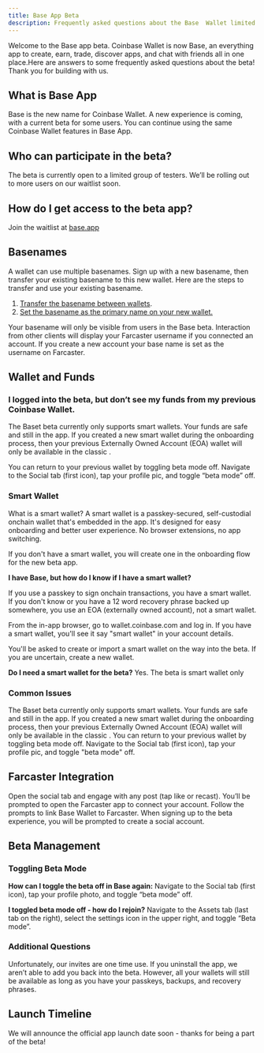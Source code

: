```yaml
---
title: Base App Beta
description: Frequently asked questions about the Base  Wallet limited beta
---
```



Welcome to the Base app beta. Coinbase Wallet is now Base, an everything app to create, earn, trade, discover apps, and chat with friends all in one place.Here are answers to some frequently asked questions about the  beta! Thank you for building with us. 

## What is Base App

Base is the new name for Coinbase Wallet. A new experience is coming, with a current beta for some users. You can continue using the same Coinbase Wallet features in Base App. 


## Who can participate in the beta?

The beta is currently open to a limited group of testers. We’ll be rolling out to more users on our waitlist soon. 

## How do I get access to the beta app? 
Join the waitlist at [base.app](http://www.base.app) 

## Basenames

<AccordionGroup>
<Accordion title="I already have a basename but it isn’t showing up/ I don’t have the option to transfer it.">
A wallet can use multiple basenames. Sign up with a new basename, then transfer your existing basename to this new wallet. Here are the steps to transfer and use your existing basename.

1. [Transfer the basename between wallets](https://docs.base.org/identity/basenames/basenames-faq#10-how-do-i-transfer-my-basename-to-another-address).  
2. [Set the basename as the primary name on your new wallet.](https://docs.base.org/identity/basenames/basenames-faq#9-how-do-i-set-my-basename-as-my-primary-name-for-my-address)
</Accordion>
<Accordion title="Will my basename show up on Farcaster?">
Your basename will only be visible from users in the Base beta. Interaction from other clients will display your Farcaster username if you connected an account. If you create a new account your base name is set as the username on Farcaster.  
</Accordion>
</AccordionGroup>


## Wallet and Funds

### I logged into the beta, but don’t see my funds from my previous Coinbase Wallet. 
The Baset beta currently only supports smart wallets. Your funds are safe and still in the app. If you created a new smart wallet during the onboarding process, then your previous Externally Owned Account (EOA) wallet will only be available in the classic . 

You can return to your previous wallet by toggling beta mode off. 
Navigate to the Social tab (first icon), tap your profile pic, and toggle “beta mode” off.

### Smart Wallet 

What is a smart wallet?
A smart wallet is a passkey-secured, self-custodial onchain wallet that's embedded in the app. It's designed for easy onboarding and better user experience. No browser extensions, no app switching.

If you don't have a smart wallet, you will create one in the onboarding flow for the new beta app.

**I have Base, but how do I know if I have a smart wallet?**

If you use a passkey to sign onchain transactions, you have a smart wallet. If you don't know or you have a 12 word recovery phrase backed up somewhere, you use an EOA (externally owned account), not a smart wallet.

From the in-app browser, go to wallet.coinbase.com and log in. If you have a smart wallet, you'll see it say "smart wallet" in your account details.

You'll be asked to create or import a smart wallet on the way into the beta. If you are uncertain, create a new wallet.

**Do I need a smart wallet for the beta?**
Yes. The beta is smart wallet only


### Common Issues

<AccordionGroup>
<Accordion title="I logged into the beta, but don’t see my funds from my previous Coinbase Wallet.">
The Baset beta currently only supports smart wallets. Your funds are safe and still in the app. If you created a new smart wallet during the onboarding process, then your previous Externally Owned Account (EOA) wallet will only be available in the classic . 

<Info>
You can return to your previous wallet by toggling beta mode off.
Navigate to the Social tab (first icon), tap your profile pic, and toggle "beta mode" off.
</Info>
</Accordion>
</AccordionGroup>

## Farcaster Integration

<AccordionGroup>
<Accordion title="How do I connect my Farcaster account?">
Open the social tab and engage with any post (tap like or recast). You’ll be prompted to open the Farcaster app to connect your account. Follow the prompts to link Base Wallet to Farcaster. 
</Accordion>

<Accordion title="What if I don't have a Farcaster account?">
When signing up to the beta experience, you will be prompted to create a social account. 
</Accordion>
</AccordionGroup>

## Beta Management

### Toggling Beta Mode

**How can I toggle the beta off in Base again:** Navigate to the Social tab (first icon), tap your profile photo, and toggle “beta mode” off.

**I toggled beta mode off - how do I rejoin?** Navigate to the Assets tab (last tab on the right), select the settings icon in the upper right, and toggle “Beta mode”. 



### Additional Questions

<AccordionGroup>
<Accordion title="I needed to reinstall Base app and no longer have access to the beta - can I get another invite?">
Unfortunately, our invites are one time use. If you uninstall the app, we aren’t able to add you back into the beta. However, all your wallets will still be available as long as you have your passkeys, backups, and recovery phrases. 
</Accordion>
</AccordionGroup>

## Launch Timeline

<AccordionGroup>
<Accordion title="When will the official app launch?">
We will announce the official app launch date soon - thanks for being a part of the beta!
</Accordion>
</AccordionGroup>
